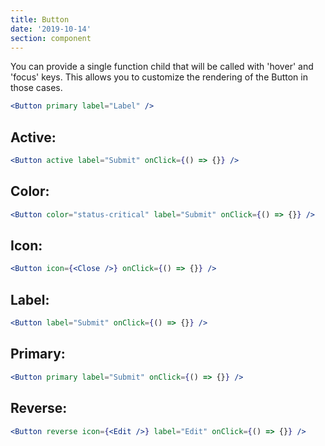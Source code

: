 ```yaml
---
title: Button
date: '2019-10-14'
section: component
---
```



You can provide a single function child that will be called with 'hover' and 'focus' keys. This allows you to customize the rendering of the Button in those cases.

```jsx live
<Button primary label="Label" />
```

## Active:

```jsx live
<Button active label="Submit" onClick={() => {}} />
```

## Color:

```jsx live
<Button color="status-critical" label="Submit" onClick={() => {}} />
```

## Icon:

```jsx
<Button icon={<Close />} onClick={() => {}} />
```

## Label:

```jsx live
<Button label="Submit" onClick={() => {}} />
```

## Primary:

```jsx live
<Button primary label="Submit" onClick={() => {}} />
```

## Reverse:

```jsx
<Button reverse icon={<Edit />} label="Edit" onClick={() => {}} />
```
